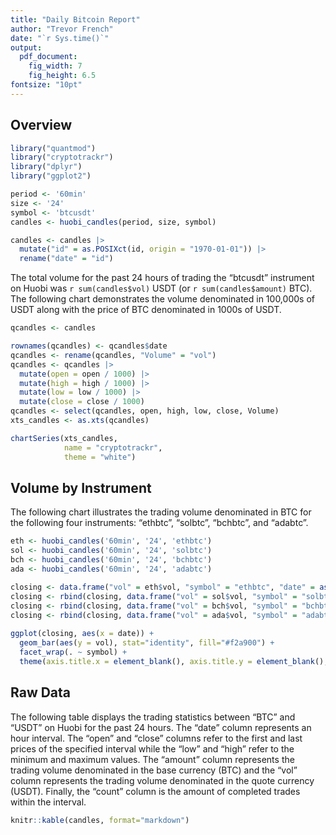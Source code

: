 ```yaml
---
title: "Daily Bitcoin Report"
author: "Trevor French"
date: "`r Sys.time()`"
output:
  pdf_document:
    fig_width: 7
    fig_height: 6.5
fontsize: "10pt"
---
```


## Overview

```r
library("quantmod")
library("cryptotrackr")
library("dplyr")
library("ggplot2")

period <- '60min'
size <- '24'
symbol <- 'btcusdt'
candles <- huobi_candles(period, size, symbol)

candles <- candles |>
  mutate("id" = as.POSIXct(id, origin = "1970-01-01")) |>
  rename("date" = "id")
```

The total volume for the past 24 hours of trading the "btcusdt" instrument on Huobi was `r sum(candles$vol)` USDT (or `r sum(candles$amount)` BTC). The following chart demonstrates the volume denominated in 100,000s of USDT along with the price of BTC denominated in 1000s of USDT.

```r

qcandles <- candles

rownames(qcandles) <- qcandles$date
qcandles <- rename(qcandles, "Volume" = "vol")
qcandles <- qcandles |>
  mutate(open = open / 1000) |>
  mutate(high = high / 1000) |>
  mutate(low = low / 1000) |>
  mutate(close = close / 1000)
qcandles <- select(qcandles, open, high, low, close, Volume)
xts_candles <- as.xts(qcandles)

chartSeries(xts_candles,
            name = "cryptotrackr",
            theme = "white")
```

## Volume by Instrument

The following chart illustrates the trading volume denominated in BTC for the following four instruments: "ethbtc", "solbtc", "bchbtc", and "adabtc".

```r
eth <- huobi_candles('60min', '24', 'ethbtc')
sol <- huobi_candles('60min', '24', 'solbtc')
bch <- huobi_candles('60min', '24', 'bchbtc')
ada <- huobi_candles('60min', '24', 'adabtc')

closing <- data.frame("vol" = eth$vol, "symbol" = "ethbtc", "date" = as.POSIXct(eth$id, origin = "1970-01-01"))
closing <- rbind(closing, data.frame("vol" = sol$vol, "symbol" = "solbtc", "date" = as.POSIXct(sol$id, origin = "1970-01-01")))
closing <- rbind(closing, data.frame("vol" = bch$vol, "symbol" = "bchbtc", "date" = as.POSIXct(bch$id, origin = "1970-01-01")))
closing <- rbind(closing, data.frame("vol" = ada$vol, "symbol" = "adabtc", "date" = as.POSIXct(ada$id, origin = "1970-01-01")))
 
ggplot(closing, aes(x = date)) +                                    
  geom_bar(aes(y = vol), stat="identity", fill="#f2a900") +
  facet_wrap(. ~ symbol) +
  theme(axis.title.x = element_blank(), axis.title.y = element_blank(), axis.text.x = element_blank())
```

## Raw Data

The following table displays the trading statistics between "BTC" and "USDT" on Huobi for the past 24 hours. The "date" column represents an hour interval. The "open" and "close" columns refer to the first and last prices of the specified interval while the "low" and "high" refer to the minimum and maximum values. The "amount" column represents the trading volume denominated in the base currency (BTC) and the "vol" column represents the trading volume denominated in the quote currency (USDT). Finally, the "count" column is the amount of completed trades within the interval.

```r
knitr::kable(candles, format="markdown")
```